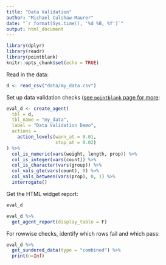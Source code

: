 ```yaml
---
title: "Data Validation"
author: "Michael Culshaw-Maurer"
date: "`r format(Sys.time(), '%d %B, %Y')`"
output: html_document
---
```


```r
library(dplyr)
library(readr)
library(pointblank)
knitr::opts_chunk$set(echo = TRUE)
```

Read in the data:

```r
d <- read_csv("data/my_data.csv")
```

Set up data validation checks ([see `pointblank` page for more](https://rich-iannone.github.io/pointblank/articles/VALID-I.html):

```r
eval_d <- create_agent(
  tbl = d,
  tbl_name = "my_data",
  label = "Data Validation Demo",
  actions = 
    action_levels(warn_at = 0.01,
                  stop_at = 0.02)
) %>% 
  col_is_numeric(vars(weight, length, prop)) %>% 
  col_is_integer(vars(count)) %>% 
  col_is_character(vars(group)) %>% 
  col_vals_gte(vars(count), 0) %>% 
  col_vals_between(vars(prop), 0, 1) %>% 
  interrogate()
```

Get the HTML widget report:

```r
eval_d
```

```r
eval_d %>% 
  get_agent_report(display_table = F)
```

For rowwise checks, identify which rows fail and which pass:

```r
eval_d %>% 
  get_sundered_data(type = "combined") %>% 
  print(n=Inf)
```

